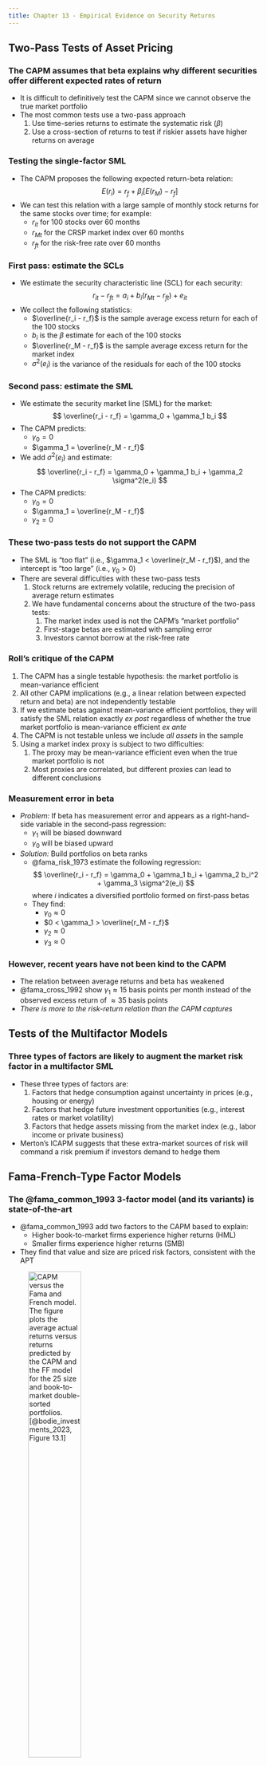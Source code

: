 ```yaml
---
title: Chapter 13 - Empirical Evidence on Security Returns
---
```


## Two-Pass Tests of Asset Pricing

### The CAPM assumes that beta explains why different securities offer different expected rates of return

- It is difficult to definitively test the CAPM since we cannot observe the true market portfolio
- The most common tests use a two-pass approach
	1. Use time-series returns to estimate the systematic risk ($\beta$)
	2. Use a cross-section of returns to test if riskier assets have higher returns on average

### Testing the single-factor SML

- The CAPM proposes the following expected return-beta relation:
$$
E(r_i) = r_f + \beta_i [E(r_M) - r_f]
$$
- We can test this relation with a large sample of monthly stock returns for the same stocks over time; for example:
	- $r_{it}$ for 100 stocks over 60 months
	- $r_{Mt}$ for the CRSP market index over 60 months
	- $r_{ft}$ for the risk-free rate over 60 months


### First pass: estimate the SCLs
	
- We estimate the security characteristic line (SCL) for each security:
$$
r_{it} - r_{ft} = a_i + b_i (r_{Mt} - r_{ft}) + e_{it}
$$
- We collect the following statistics:
	- $\overline{r_i - r_f}$ is the sample average excess return for each of the 100 stocks
	- $b_i$ is the $\beta$ estimate for each of the 100 stocks
	- $\overline{r_M - r_f}$ is the sample average excess return for the market index
	- $\sigma^2(e_i)$ is the variance of the residuals for each of the 100 stocks

### Second pass: estimate the SML

- We estimate the security market line (SML) for the market:
$$
\overline{r_i - r_f} = \gamma_0 + \gamma_1 b_i
$$
- The CAPM predicts:
	- $\gamma_0 = 0$
	- $\gamma_1 = \overline{r_M - r_f}$
- We add $\sigma^2(e_i)$ and estimate:
$$
\overline{r_i - r_f} = \gamma_0 + \gamma_1 b_i + \gamma_2 \sigma^2(e_i)
$$
- The CAPM predicts:
	- $\gamma_0 = 0$
	- $\gamma_1 = \overline{r_M - r_f}$
	- $\gamma_2 = 0$


### These two-pass tests do not support the CAPM

- The SML is "too flat" (i.e., $\gamma_1 < \overline{r_M - r_f}$), and the intercept is "too large" (i.e., $\gamma_0 > 0$)
- There  are several difficulties with these two-pass tests
	1. Stock returns are extremely volatile, reducing the precision of average return estimates
	1. We have fundamental concerns about the structure of the two-pass tests:
		1. The market index used is not the CAPM's "market portfolio"
		1. First-stage betas are estimated with sampling error
		1. Investors cannot borrow at the risk-free rate

### Roll's critique of the CAPM

1. The CAPM has a single testable hypothesis: the market portfolio is mean-variance efficient
1. All other CAPM implications (e.g., a linear relation between expected return and beta) are not independently testable
1. If we estimate betas against mean-variance efficient portfolios, they will satisfy the SML relation exactly *ex post* regardless of whether the true market portfolio is mean-variance efficient *ex ante*
1. The CAPM is not testable unless we include *all assets* in the sample
1. Using  a market index proxy is subject to two difficulties:
	1. The proxy may be mean-variance efficient even when the true market portfolio is not
	1. Most proxies are correlated, but different proxies can lead to different conclusions

### Measurement error in beta

- *Problem:* If beta has measurement error and appears as a right-hand-side variable in the second-pass regression:
	- $\gamma_1$ will be biased downward
	- $\gamma_0$ will be biased upward
- *Solution:* Build portfolios on beta ranks
	- @fama_risk_1973 estimate the following regression:
	$$
	\overline{r_i - r_f} = \gamma_0 + \gamma_1 b_i + \gamma_2 b_i^2 + \gamma_3 \sigma^2(e_i)
	$$
	where $i$ indicates a diversified portfolio formed on first-pass betas
	- They find:
		- $\gamma_0 \approx 0$
		- $0 < \gamma_1 > \overline{r_M - r_f}$ 
		- $\gamma_2 \approx 0$
		- $\gamma_3 \approx 0$


### However, recent years have not been kind to the CAPM

- The relation between average returns and beta has weakened
- @fama_cross_1992 show $\gamma_1 \approx 15$ basis points per month instead of the observed excess return of $\approx 35$ basis points
- *There is more to the risk-return relation than the CAPM captures*

## Tests of the Multifactor Models

### Three types of factors are likely to augment the market risk factor in a multifactor SML

- These three types of factors are:
	1. Factors that hedge consumption against uncertainty in prices (e.g., housing or energy)
	1. Factors that hedge future investment opportunities (e.g., interest rates or market volatility)
	1. Factors that hedge assets missing from the market index (e.g., labor income or private business)
- Merton's ICAPM suggests that these extra-market sources of risk will command a risk premium if investors demand to hedge them


## Fama-French-Type Factor Models

### The @fama_common_1993 3-factor model (and its variants) is state-of-the-art {.allowframebreaks}

- @fama_common_1993 add two factors to the CAPM based to explain:
	- Higher book-to-market firms experience higher returns (HML)
	- Smaller firms experience higher returns (SMB)
- They find that value and size are priced risk factors, consistent with the APT

![CAPM versus the Fama and French model. The figure plots the average actual returns versus returns predicted by the CAPM and the FF model for the 25 size and book-to-market double-sorted portfolios. [@bodie_investments_2023, Figure 13.1]](./Figures/bod12665_1301.png){height=50%}

### Relations between fundamental sources of asset risk and SMB and HML strengthens their case

![Difference in return to factor portfolios in year prior to above-average versus below-average GDP growth. Both SMB and HML portfolio returns tend to be higher in years preceding better GDP growth. [@bodie_investments_2023, Figure 13.2]](./Figures/bod12665_1302.png){height=50%}


### HML has behavioral explanations {.allowframebreaks}

- "Glamour firms" have:
	- Recent good performance
	- High prices
	- Lower book-to-market ratios
	- Therefore, they tend to underperform value firms
- Overreaction
	- High *past* growth is extrapolated and then impounded in price

![The book-to-market ratio reflects past growth, but not future growth prospects. B/M tends to fall with income growth experiences at the *end* of a five-year period, but actually increases slightly with future income growth rates. [@bodie_investments_2023, Figure 13.3]](./Figures/bod12665_1303.png){height=50%}

- Extrapolation error
	- Investors ignore evidence that they cannot extrapolate past growth far into the future

![Value minus growth returns surrounding earnings announcements, 1971--1992. Announcement effects are measured for each of four years following classification as a value versus growth firm. [@bodie_investments_2023, Figure 13.4]](./Figures/bod12665_1304.png){height=50%}


### Momentum is the fourth factor

- Momentum is the fourth factor added to the @fama_common_1993 model
- The winners minus losers (WML) portfolios determine winners and losers based on the past 1 to 12 months of returns
- However, WML is even harder to interpret as an obvious source of risk

### A summary of the cross-section of expected stock returns

![The Cross Section of Expected Stock Returns](./Figures/table_1301.png){height=50%}

### Now we have a "factor zoo"!

![Published risk factors appear in the finance literature [@bodie_investments_2023, Figure 13.5]](./Figures/bod12665_1305.png){height=50%}

## Liquidity and Asset Pricing 

### Liquidity is difficult to measure with a single statistic

- Liquidity involves the following:
	- Trading costs
	- Ease of sale
	- Necessary price concessions to effect a quick transaction
	- Market depth
	- Price predictability
- Popular measures of liquidity focus on the price impact dimension

### Three popular measures of liquidity {.allowframebreaks}

- Pastor and Stambaugh:
	- Look for evidence of price reversals, especially following large trades
	- The original price change was a concession on the part of trade initiators who needed to offer/accept higher/lower purchase prices to complete their trade promptly
- Amihud:
	- Focuses on large trades and price movements
	- Defined as:
	$$
	\text{ILLIQ} = \text{Monthly average of daily} \left( \frac{|\text{Stock return}|}{\text{Dollar volume}} \right)
	$$
- Sadka
	- Uses trade-by-trade data
	- The liquidity of firms can vary as the prevalence of informationally motivated trades varies

![Alphas of value-weighted portfolios sorted on liquidity betas [@bodie_investments_2023, Figure 13.6]](./Figures/bod12665_1306.png){height=50%}


## Consumption-Based Asset Pricing and the Equity Premium Puzzle

### *Equity premium puzzle:* Returns are too high given that consumption varies so little
 
 - The *equity premium puzzle* is:
	- "Systematic" consumption risk is too low to justify the observed market excess returns
	- Unless we assume implausibly high levels of risk aversion
- Recent research has improved estimation using consumption-tracking portfolios

### The consumption CAPM (CCAPM) implies that investors care about their lifetime consumption flows instead of wealth

![Cross section of stock returns: Fama-French 25 portfolios, 1954--2003 [@bodie_investments_2023, Figure 13.7]](./Figures/bod12665_1307.png){height=50%}

### Fama and French attribute the equity premium puzzle to unexpected capital gains after 1949

![](./Figures/table_1300.png){height=50%}

### Survivorship bias may explain the equity premium puzzle

![Real returns on global stock markets. The figure displays average real returns for 39 markets over the period 1921 to 1996. Markets are sorted by years of existence. An asterisk indicates that the market suffered a long break. [@bodie_investments_2023, Figure 13.8]](./Figures/bod12665_1308.png){height=50%}

### Liquidity may explain the equity premium puzzle

- The illiquidity premium may be the same order of magnitude as the market risk premium
- Part of the average excess return is likely compensation for  *liquidity*  risk rather than just the (systematic) *volatility* of returns
- The equity premium puzzle may be less of a puzzle than it first appears


### There are behavioral explanations for the equity premium puzzle

- Barberis and Huang explain the puzzle as an outcome of irrational investor behavior
- Premium results from two factors:
	- Narrow framing: Investors evaluate every risk in isolation
	- Loss aversion: Investors are more sensitive to losses than gains
- Investors focus on total volatility instead of the low correlation of a stock portfolio with other components of wealth
- Require higher risk premiums than rational models would predict


### Summary from @bodie_investments_2023 {.appendix}

![](./Figures/summary_13.png){height=50%}


### Key equations from @bodie_investments_2023 {.appendix}

![](./Figures/key_eq_13.png){height=50%}